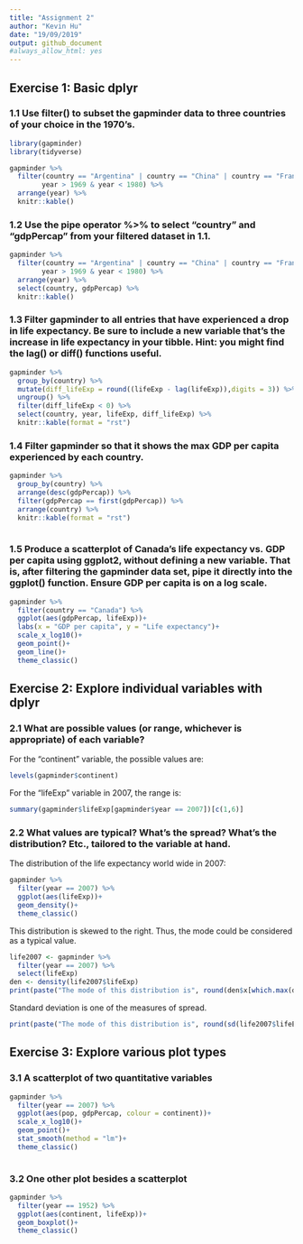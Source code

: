 ---
title: "Assignment 2"
author: "Kevin Hu"
date: "19/09/2019"
output: github_document
#always_allow_html: yes
---

## Exercise 1: Basic dplyr

### 1.1 Use filter() to subset the gapminder data to three countries of your choice in the 1970’s.

```{r message=FALSE, warning=FALSE, include=FALSE}
library(gapminder)
library(tidyverse)
```
```{r}
gapminder %>% 
  filter(country == "Argentina" | country == "China" | country == "France",
        year > 1969 & year < 1980) %>% 
  arrange(year) %>% 
  knitr::kable()
```

### 1.2 Use the pipe operator %>% to select “country” and “gdpPercap” from your filtered dataset in 1.1.
```{r}
gapminder %>% 
  filter(country == "Argentina" | country == "China" | country == "France",
        year > 1969 & year < 1980) %>% 
  arrange(year) %>% 
  select(country, gdpPercap) %>% 
  knitr::kable()

```

### 1.3 Filter gapminder to all entries that have experienced a drop in life expectancy. Be sure to include a new variable that’s the increase in life expectancy in your tibble. Hint: you might find the lag() or diff() functions useful.
```{r paged.print=TRUE}
gapminder %>% 
  group_by(country) %>% 
  mutate(diff_lifeExp = round((lifeExp - lag(lifeExp)),digits = 3)) %>% 
  ungroup() %>%
  filter(diff_lifeExp < 0) %>% 
  select(country, year, lifeExp, diff_lifeExp) %>% 
  knitr::kable(format = "rst") 
```

### 1.4 Filter gapminder so that it shows the max GDP per capita experienced by each country.
```{r paged.print=TRUE}
gapminder %>% 
  group_by(country) %>% 
  arrange(desc(gdpPercap)) %>% 
  filter(gdpPercap == first(gdpPercap)) %>% 
  arrange(country) %>% 
  knitr::kable(format = "rst")
  
```

### 1.5 Produce a scatterplot of Canada’s life expectancy vs. GDP per capita using ggplot2, without defining a new variable. That is, after filtering the gapminder data set, pipe it directly into the ggplot() function. Ensure GDP per capita is on a log scale.
```{r}
gapminder %>% 
  filter(country == "Canada") %>% 
  ggplot(aes(gdpPercap, lifeExp))+
  labs(x = "GDP per capita", y = "Life expectancy")+
  scale_x_log10()+
  geom_point()+
  geom_line()+
  theme_classic()
```

## Exercise 2: Explore individual variables with dplyr

### 2.1 What are possible values (or range, whichever is appropriate) of each variable?
For the "continent" variable, the possible values are:
```{r}
levels(gapminder$continent)
```

For the "lifeExp" variable in 2007, the range is:
```{r}
summary(gapminder$lifeExp[gapminder$year == 2007])[c(1,6)]
```

### 2.2 What values are typical? What’s the spread? What’s the distribution? Etc., tailored to the variable at hand.

The distribution of the life expectancy world wide in 2007:
```{r}
gapminder %>% 
  filter(year == 2007) %>% 
  ggplot(aes(lifeExp))+
  geom_density()+
  theme_classic()
```

This distribution is skewed to the right. Thus, the mode could be considered as a typical value.
```{r}
life2007 <- gapminder %>% 
  filter(year == 2007) %>% 
  select(lifeExp)  
den <- density(life2007$lifeExp)
print(paste("The mode of this distribution is", round(den$x[which.max(den$y)],digits = 2), sep = " "))

```
Standard deviation is one of the measures of spread.
```{r}
print(paste("The mode of this distribution is", round(sd(life2007$lifeExp), digits = 2), sep = " "))
```

## Exercise 3: Explore various plot types

### 3.1 A scatterplot of two quantitative variables
```{r, warning=FALSE}
gapminder %>%
  filter(year == 2007) %>% 
  ggplot(aes(pop, gdpPercap, colour = continent))+
  scale_x_log10()+
  geom_point()+
  stat_smooth(method = "lm")+
  theme_classic()
  
```

### 3.2 One other plot besides a scatterplot
```{r}
gapminder %>% 
  filter(year == 1952) %>% 
  ggplot(aes(continent, lifeExp))+
  geom_boxplot()+
  theme_classic()
```

